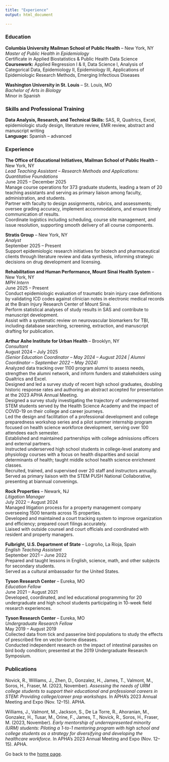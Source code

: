 ```yaml
---
title: "Experience"
output: html_document

---
```


### Education

**Columbia University Mailman School of Public Health** – New York, NY  
_Master of Public Health in Epidemiology_  
Certificate in Applied Biostatistics & Public Health Data Science  
**Coursework:** Applied Regression I & II, Data Science I, Analysis of Categorical Data, Epidemiology II, Epidemiology III, Applications of Epidemiologic Research Methods, Emerging Infectious Diseases  

**Washington University in St. Louis** – St. Louis, MO  
_Bachelor of Arts in Biology_  
Minor in Spanish  


### Skills and Professional Training

**Data Analysis, Research, and Technical Skills:** SAS, R, Qualtrics, Excel, epidemiologic study design, literature review, EMR review, abstract and manuscript writing  
**Language:** Spanish – advanced  


### Experience

**The Office of Educational Initiatives, Mailman School of Public Health** – New York, NY  
_Lead Teaching Assistant – Research Methods and Applications: Quantitative Foundations_  
June 2025 – December 2025  
Manage course operations for 373 graduate students, leading a team of 20 teaching assistants and serving as primary liaison among faculty, administration, and students.  
Partner with faculty to design assignments, rubrics, and assessments; oversee grading accuracy, implement accommodations, and ensure timely communication of results.  
Coordinate logistics including scheduling, course site management, and issue resolution, supporting smooth delivery of all course components.  

**Stratis Group** – New York, NY  
_Analyst_  
September 2025 – Present  
Support epidemiologic research initiatives for biotech and pharmaceutical clients through literature review and data synthesis, informing strategic decisions on drug development and licensing.  

**Rehabilitation and Human Performance, Mount Sinai Health System** – New York, NY  
_MPH Intern_  
June 2025 – Present  
Conduct epidemiologic evaluation of traumatic brain injury case definitions by validating ICD codes against clinician notes in electronic medical records at the Brain Injury Research Center of Mount Sinai.  
Perform statistical analyses of study results in SAS and contribute to manuscript development.  
Assist with a systematic review on neurovascular biomarkers for TBI, including database searching, screening, extraction, and manuscript drafting for publication.  

**Arthur Ashe Institute for Urban Health** – Brooklyn, NY  
_Consultant_  
August 2024 – July 2025  
_(Senior Education Coordinator – May 2024 – August 2024 | Alumni Coordinator – September 2022 – May 2024)_  
Analyzed data tracking over 1100 program alumni to assess needs, strengthen the alumni network, and inform funders and stakeholders using Qualtrics and Excel.  
Designed and led a survey study of recent high school graduates, doubling historic response rates and authoring an abstract accepted for presentation at the 2023 APHA Annual Meeting.  
Designed a survey study investigating the trajectory of underrepresented STEM students served by the Health Science Academy and the impact of COVID-19 on their college and career journeys.  
Led the design and facilitation of a professional development and college preparedness workshop series and a pilot summer internship program focused on health science workforce development, serving over 100 attendees each semester.  
Established and maintained partnerships with college admissions officers and external partners.  
Instructed underserved high school students in college-level anatomy and physiology courses with a focus on health disparities and social determinants of health; taught middle school health science enrichment classes.  
Recruited, trained, and supervised over 20 staff and instructors annually.  
Served as primary liaison with the STEM PUSH National Collaborative, presenting at biannual convenings.  

**Rock Properties** – Newark, NJ  
_Litigation Manager_  
July 2022 – August 2024  
Managed litigation process for a property management company overseeing 1500 tenants across 15 properties.  
Developed and maintained a court tracking system to improve organization and efficiency; prepared court filings accurately.  
Liaised with outside counsel and court officials and coordinated with resident and property managers.  

**Fulbright, U.S. Department of State** – Logroño, La Rioja, Spain  
_English Teaching Assistant_  
September 2021 – June 2022  
Prepared and taught lessons in English, science, math, and other subjects for secondary students.  
Served as a cultural ambassador for the United States.  

**Tyson Research Center** – Eureka, MO  
_Education Fellow_  
June 2021 – August 2021  
Developed, coordinated, and led educational programming for 20 undergraduate and high school students participating in 10-week field research experiences.  

**Tyson Research Center** – Eureka, MO  
_Undergraduate Research Fellow_  
May 2019 – August 2019  
Collected data from tick and passerine bird populations to study the effects of prescribed fire on vector-borne diseases.  
Conducted independent research on the impact of intestinal parasites on bird body condition; presented at the 2019 Undergraduate Research Symposium.  


### Publications

Novick, R., Williams, J., Zhen, D., Gonzalez, H., James, T., Valmont, M., Soros, H., Fraser, M. (2023, November). _Assessing the needs of URM college students to support their educational and professional careers in STEM: Providing college/career prep workshops._ In APHA’s 2023 Annual Meeting and Expo (Nov. 12–15). APHA.  

Williams, J., Valmont, M., Jackson, S., De La Torre, R., Ahoranian, M., Gonzalez, H., Tusar, M., Orine, F., James, T., Novick, R., Soros, H., Fraser, M. (2023, November). _Early mentorship of underrepresented minority (URM) students: Piloting a 1-to-1 mentoring program with high school and college students as a strategy for diversifying and developing the healthcare workforce._ In APHA’s 2023 Annual Meeting and Expo (Nov. 12–15). APHA.  

Go back to the [home page](index.html).
